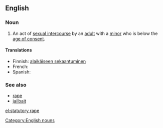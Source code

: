 {{wikipedia}}
==English==

===Noun===
{{en-noun|s}}

#{{context|legal}} An act of [[sexual intercourse]] by an [[adult]] with a [[minor]] who is below the [[age of consent]].

====Translations====
{{trans-top|sex with a minor}}
* Finnish: [[alaikäiseen sekaantuminen]]
* French: {{t+|fr|détournement de mineur|m}}
* Spanish: {{t+|es|estupro|m}}
{{trans-bottom}}

===See also===
* [[rape]]
* [[jailbait]]

[[Category:English nouns]]

[[el:statutory rape]]